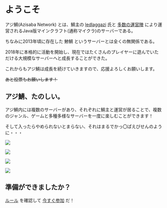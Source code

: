 # ようこそ

アジ鯖(Azisaba Network) とは、鯖主の [ledlaggazi](https://twitter.com/azi_blueline) 氏と [多数の運営陣](/staff) により運営されるJava版マインクラフト(通称マイクラ)のサーバーである。

ちなみに2013年頃に存在した 鯵鯖 というサーバーとは全くの無関係である。

2018年に本格的に活動を開始し、現在ではたくさんのプレイヤーに遊んでいただける大規模なサーバーへと成長することができた。

これからもアジ鯖は成長を続けていきますので、応援よろしくお願いします。

~~あと投票もお願いします！~~

## アジ鯖、たのしい。

アジ鯖内には複数のサーバーがあり、それぞれに鯖主と運営が居ることで、複数のジャンル、ゲームと多種多様なサーバーを一度に楽しむことができます！

そして入ったらやめられないとまらない、それはまるでかっ〇ぱえびせんのように・・・

![](/images/in-game1.png)

![](/images/in-game2.png)

![](/images/in-game3.png)

![](/images/in-game4.png)

## 準備ができましたか？

[ルール](/terms) を確認して [今すぐ参加](/join) だ！
